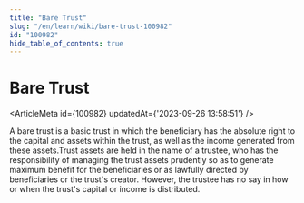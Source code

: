 ```yaml
---
title: "Bare Trust"
slug: "/en/learn/wiki/bare-trust-100982"
id: "100982"
hide_table_of_contents: true
---
```



# Bare Trust

<ArticleMeta id={100982} updatedAt={'2023-09-26 13:58:51'} />
<div className='border-solid border-b border-t-0 my-4 border-[var(--ifm-color-gray-300)]' />

A bare trust is a basic trust in which the beneficiary has the absolute right to the capital and assets within the trust, as well as the income generated from these assets.Trust assets are held in the name of a trustee, who has the responsibility of managing the trust assets prudently so as to generate maximum benefit for the beneficiaries or as lawfully directed by beneficiaries or the trust's creator. However, the trustee has no say in how or when the trust's capital or income is distributed.

